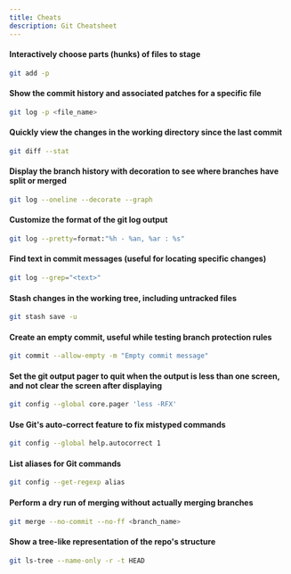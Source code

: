 ```yaml
---
title: Cheats
description: Git Cheatsheet
---
```



<RollButton />

#### Interactively choose parts (hunks) of files to stage

```bash
git add -p
```

#### Show the commit history and associated patches for a specific file

```bash
git log -p <file_name>
```

#### Quickly view the changes in the working directory since the last commit

```bash
git diff --stat
```

#### Display the branch history with decoration to see where branches have split or merged

```bash
git log --oneline --decorate --graph
```

#### Customize the format of the git log output

```bash
git log --pretty=format:"%h - %an, %ar : %s"
```

#### Find text in commit messages (useful for locating specific changes)

```bash
git log --grep="<text>"
```

#### Stash changes in the working tree, including untracked files

```bash
git stash save -u
```

#### Create an empty commit, useful while testing branch protection rules

```bash
git commit --allow-empty -m "Empty commit message"
```

#### Set the git output pager to quit when the output is less than one screen, and not clear the screen after displaying

```bash
git config --global core.pager 'less -RFX'
```

#### Use Git's auto-correct feature to fix mistyped commands

```bash
git config --global help.autocorrect 1
```

#### List aliases for Git commands

```bash
git config --get-regexp alias
```

#### Perform a dry run of merging without actually merging branches

```bash
git merge --no-commit --no-ff <branch_name>
```

#### Show a tree-like representation of the repo's structure

```bash
git ls-tree --name-only -r -t HEAD
```
